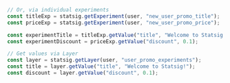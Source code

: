 ```jsx
// Or, via individual experiments
const titleExp = statsig.getExperiment(user, "new_user_promo_title");
const priceExp = statsig.getExperiment(user, "new_user_promo_price");

const experimentTitle = titleExp.getValue("title", "Welcome to Statsig!");
const experimentDiscount = priceExp.getValue("discount", 0.1);

// Get values via Layer
const layer = statsig.getLayer(user, "user_promo_experiments");
const title = layer.getValue("title", "Welcome to Statsig!");
const discount = layer.getValue("discount", 0.1);
```

